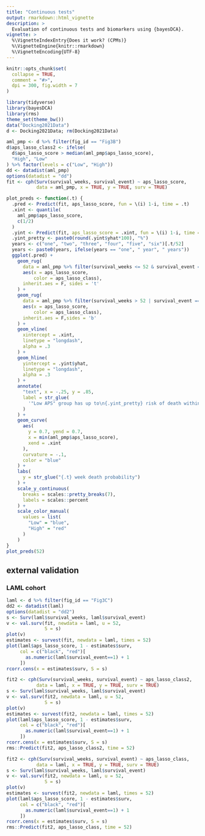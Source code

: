 ```yaml
---
title: "Continuous tests"
output: rmarkdown::html_vignette
description: >
  Evaluation of continuous tests and biomarkers using {bayesDCA}.
vignette: >
  %\VignetteIndexEntry{Does it work? (CPMs)}
  %\VignetteEngine{knitr::rmarkdown}
  %\VignetteEncoding{UTF-8}
---
```


```r
knitr::opts_chunk$set(
  collapse = TRUE,
  comment = "#>",
  dpi = 300, fig.width = 7
)
```


```r
library(tidyverse)
library(bayesDCA)
library(rms)
theme_set(theme_bw())
data("Docking2021Data")
d <- Docking2021Data; rm(Docking2021Data)
```

```r
aml_pmp <- d %>% filter(fig_id == "Fig3B")
d$aps_lasso_class2 <- ifelse(
  d$aps_lasso_score > median(aml_pmp$aps_lasso_score),
  "High", "Low"
) %>% factor(levels = c("Low", "High"))
dd <- datadist(aml_pmp)
options(datadist = "dd")
fit <- cph(Surv(survival_weeks, survival_event) ~ aps_lasso_score,
           data = aml_pmp, x = TRUE, y = TRUE, surv = TRUE)

```

```r
plot_preds <- function(.t) {
  .pred <- Predict(fit, aps_lasso_score, fun = \(i) 1-i, time = .t)
  .xint <- quantile(
    aml_pmp$aps_lasso_score,
    c(1/2)
  )
  .yint <- Predict(fit, aps_lasso_score = .xint, fun = \(i) 1-i, time = .t)
  .yint_pretty <- paste0(round(.yint$yhat*100), "%")
  years <- c("one", "two", "three", "four", "five", "six")[.t/52]
  years <- paste0(years, ifelse(years == "one", " year", " years"))
  ggplot(.pred) +
    geom_rug(
      data = aml_pmp %>% filter(survival_weeks <= 52 & survival_event == 1),
      aes(x = aps_lasso_score,
          color = aps_lasso_class),
      inherit.aes = F, sides = 't'
    ) +
    geom_rug(
      data = aml_pmp %>% filter(survival_weeks > 52 | survival_event == 1),
      aes(x = aps_lasso_score,
          color = aps_lasso_class),
      inherit.aes = F,sides = 'b'
    ) +
    geom_vline(
      xintercept = .xint,
      linetype = "longdash",
      alpha = .3
    ) +
    geom_hline(
      yintercept = .yint$yhat,
      linetype = "longdash",
      alpha = .3
    ) +
    annotate(
      "text", x = -.25, y = .85, 
      label = str_glue(
        '"Low APS" group has up to\n{.yint_pretty} risk of death within {years}'
      )
    ) +
    geom_curve(
      aes(
        y = 0.7, yend = 0.7,
        x = min(aml_pmp$aps_lasso_score),
        xend = .xint
      ),
      curvature = -.1,
      color = "blue"
    ) +
    labs(
      y = str_glue("{.t} week death probability")
    ) +
    scale_y_continuous(
      breaks = scales::pretty_breaks(7),
      labels = scales::percent
    ) +
    scale_color_manual(
      values = list(
        "Low" = "blue",
        "High" = "red"
      )
    )
}
plot_preds(52)
```


## external validation

### LAML cohort

```r
laml <- d %>% filter(fig_id == "Fig3C")
dd2 <- datadist(laml)
options(datadist = "dd2")
s <- Surv(laml$survival_weeks, laml$survival_event)
v <- val.surv(fit, newdata = laml, u = 52,
              S = s)
plot(v)
estimates <- survest(fit, newdata = laml, times = 52)
plot(laml$aps_lasso_score, 1 - estimates$surv,
     col = c("black", "red")[
       as.numeric(laml$survival_event==1) + 1
     ])
rcorr.cens(x = estimates$surv, S = s)
```

```r
fit2 <- cph(Surv(survival_weeks, survival_event) ~ aps_lasso_class2,
           data = laml, x = TRUE, y = TRUE, surv = TRUE)
s <- Surv(laml$survival_weeks, laml$survival_event)
v <- val.surv(fit2, newdata = laml, u = 52,
              S = s)
plot(v)
estimates <- survest(fit2, newdata = laml, times = 52)
plot(laml$aps_lasso_score, 1 - estimates$surv,
     col = c("black", "red")[
       as.numeric(laml$survival_event==1) + 1
     ])
rcorr.cens(x = estimates$surv, S = s)
rms::Predict(fit2, aps_lasso_class2, time = 52)
```

```r
fit2 <- cph(Surv(survival_weeks, survival_event) ~ aps_lasso_class,
           data = laml, x = TRUE, y = TRUE, surv = TRUE)
s <- Surv(laml$survival_weeks, laml$survival_event)
v <- val.surv(fit2, newdata = laml, u = 52,
              S = s)
plot(v)
estimates <- survest(fit2, newdata = laml, times = 52)
plot(laml$aps_lasso_score, 1 - estimates$surv,
     col = c("black", "red")[
       as.numeric(laml$survival_event==1) + 1
     ])
rcorr.cens(x = estimates$surv, S = s)
rms::Predict(fit2, aps_lasso_class, time = 52)
```

